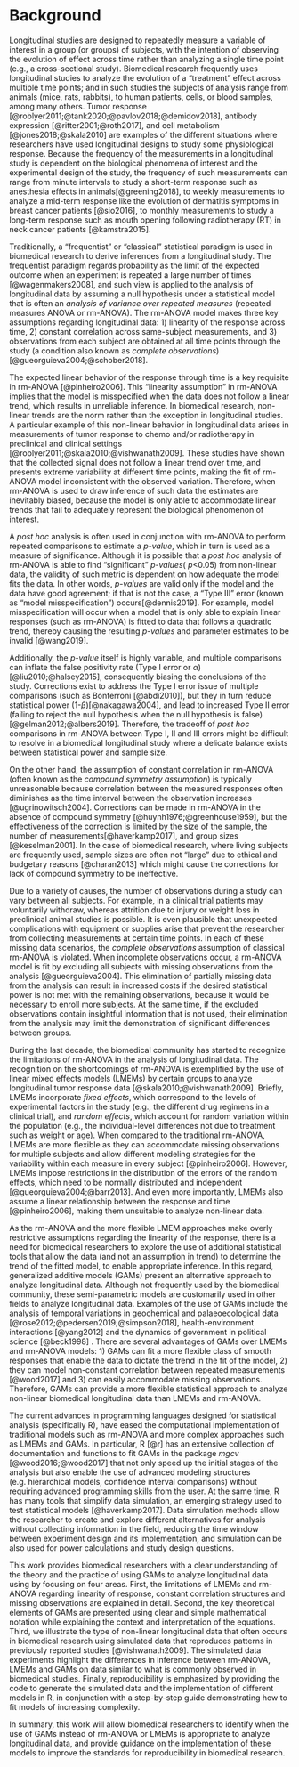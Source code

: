 # Background

Longitudinal studies are designed to repeatedly measure a variable of interest in a group (or groups) of subjects, with the intention of observing the evolution of effect across time rather than analyzing a single time point (e.g., a cross-sectional study). Biomedical research frequently uses longitudinal studies to analyze the evolution of a "treatment" effect across multiple time points; and in such studies the subjects of analysis range from animals (mice, rats, rabbits), to human patients, cells, or blood samples, among many others. Tumor response [@roblyer2011;@tank2020;@pavlov2018;@demidov2018], antibody expression [@ritter2001;@roth2017], and cell metabolism [@jones2018;@skala2010] are examples of the different situations where researchers have used longitudinal designs to study some  physiological response. Because the frequency of the measurements in a longitudinal study is dependent on the biological phenomena of interest and the experimental design of the study, the frequency of such measurements can range from minute intervals to study a short-term response such as anesthesia effects in animals[@greening2018], to weekly measurements to analyze a mid-term response like the evolution of dermatitis symptoms in breast cancer patients [@sio2016], to monthly measurements to study a long-term response such as mouth opening following radiotherapy (RT) in neck cancer patients [@kamstra2015]. 


Traditionally, a “frequentist” or "classical" statistical paradigm is used in biomedical research to derive inferences from a longitudinal study. The frequentist paradigm regards probability as the limit of the expected outcome when an experiment is repeated a large number of times [@wagenmakers2008], and such view is applied to the analysis of longitudinal data by assuming a null hypothesis under a statistical model that is often an _analysis of variance over repeated measures_ (repeated measures ANOVA or rm-ANOVA). The rm-ANOVA model makes three key assumptions regarding longitudinal data: 1) linearity of the response across time, 2) constant correlation across same-subject measurements, and 3) observations from each subject are obtained at all time points through the study (a condition also known as _complete observations_) [@gueorguieva2004;@schober2018]. 

The expected linear behavior of the response through time is a key requisite in rm-ANOVA [@pinheiro2006]. This "linearity assumption" in rm-ANOVA implies that the model is misspecified when the data does not follow a linear trend, which results in unreliable inference. In biomedical research, non-linear trends are the norm rather than the exception in longitudinal studies. A particular example of this non-linear behavior in longitudinal data arises in measurements of tumor response to chemo and/or radiotherapy in preclinical and clinical settings [@roblyer2011;@skala2010;@vishwanath2009]. These studies have shown that the collected signal does not follow a linear trend over time, and presents extreme variability at different time points, making the fit of rm-ANOVA model inconsistent with the observed variation. Therefore, when rm-ANOVA is used to draw inference of such data the estimates are inevitably biased, because the model is only able to accommodate linear trends that fail to adequately represent the biological phenomenon of interest.


A _post hoc_ analysis is often used in conjunction with rm-ANOVA to perform repeated comparisons to estimate a _p-value_, which in turn is used as a measure of significance.
Although it is possible that a _post hoc_ analysis of rm-ANOVA is able to find “significant” _p-values_( _p_<0.05) from non-linear data, the validity of such metric is dependent on how adequate the model fits the data. In other words, _p-values_ are valid only if the model and the data have good agreement; if that is not the case, a "Type III" error (known as "model misspecification") occurs[@dennis2019]. For example, model misspecification will occur when a model that is only able to explain linear responses (such as rm-ANOVA) is fitted to data that follows a quadratic trend, thereby causing the resulting _p-values_ and parameter estimates to be invalid [@wang2019].

Additionally, the _p-value_ itself is highly variable, and multiple comparisons can inflate the false positivity rate (Type I error or $\alpha$) [@liu2010;@halsey2015], consequently biasing the conclusions of the study. Corrections exist to address the Type I error issue of multiple comparisons (such as Bonferroni [@abdi2010]), but they in turn reduce statistical power (1-$\beta$)[@nakagawa2004], and lead to increased Type II error (failing to reject the null hypothesis when the null hypothesis is false) [@gelman2012;@albers2019]. Therefore, the tradeoff of _post hoc_ comparisons in rm-ANOVA between Type I, II and III errors might be difficult to resolve in a biomedical longitudinal study where a delicate balance exists between statistical power and sample size.


On the other hand, the assumption of constant correlation in rm-ANOVA (often known as the _compound symmetry assumption_) is typically unreasonable because correlation between the measured responses often diminishes as the time interval between the observation increases [@ugrinowitsch2004].  Corrections can be made in rm-ANOVA in the absence of compound symmetry [@huynh1976;@greenhouse1959], but the effectiveness of the correction is limited by the size of the sample, the number of measurements[@haverkamp2017], and group sizes [@keselman2001]. In the case of biomedical research, where living subjects are frequently used, sample sizes are often not "large" due to ethical and budgetary reasons [@charan2013] which might cause the corrections for lack of compound symmetry to be ineffective.

Due to a variety of causes, the number of observations during a study can vary between all subjects. For example, in a clinical trial patients may voluntarily withdraw, whereas attrition  due to injury or weight loss in preclinical animal studies is possible. It is even plausible that unexpected complications with equipment or supplies arise that prevent the researcher from collecting measurements at certain time points. In each of these missing data scenarios, the _complete observations_ assumption of  classical rm-ANOVA is violated. When incomplete observations occur, a rm-ANOVA model is fit by excluding all subjects with missing observations from the analysis [@gueorguieva2004]. This elimination of partially missing data from the analysis can result in increased costs if the desired statistical power is not met with the remaining observations, because it would be necessary to enroll more subjects. At the same time, if the excluded observations contain insightful information that is not used, their elimination from the analysis may limit the demonstration of significant differences between groups. 

During the last decade, the biomedical community has started to recognize the limitations of rm-ANOVA in the analysis of longitudinal data. The recognition on the shortcomings of rm-ANOVA is exemplified by the  use of  linear mixed effects models (LMEMs) by certain groups to analyze longitudinal tumor response data [@skala2010;@vishwanath2009]. Briefly, LMEMs incorporate _fixed effects_, which correspond to the levels of experimental factors in the study (e.g., the different drug regimens in a clinical trial), and _random effects_, which account for random variation within the population (e.g., the individual-level differences not due to treatment such as weight or age). When compared to the traditional rm-ANOVA, LMEMs are more flexible as they can accommodate missing observations for multiple subjects and allow different modeling strategies for the variability within each measure in every subject [@pinheiro2006]. However, LMEMs impose restrictions in the distribution of the errors  of the random effects, which need to be normally distributed and independent [@gueorguieva2004;@barr2013]. And even more importantly, LMEMs also assume a linear relationship between the response and time [@pinheiro2006], making them unsuitable to analyze non-linear data.

As the rm-ANOVA and the more flexible LMEM approaches make overly restrictive assumptions regarding the linearity of the response, there is a need for biomedical researchers to explore the use of additional statistical tools that allow the data (and not an assumption in trend) to determine the trend of the fitted model, to enable appropriate inference. In this regard, generalized additive models (GAMs) present an alternative approach to analyze longitudinal data. Although not frequently used by the biomedical community, these semi-parametric models are customarily used in other fields to analyze longitudinal data.   Examples of the use of GAMs include the analysis of temporal variations in geochemical and palaeoecological data  [@rose2012;@pedersen2019;@simpson2018], health-environment interactions [@yang2012] and the dynamics of government in political science [@beck1998] . There are several advantages of GAMs over LMEMs and rm-ANOVA models: 1) GAMs can fit a more flexible class of smooth responses that enable the data to dictate the trend in the fit of the model, 2) they can model non-constant correlation between repeated measurements [@wood2017] and 3) can easily accommodate missing observations. Therefore, GAMs can provide a more flexible statistical approach to analyze non-linear biomedical longitudinal data than LMEMs and rm-ANOVA.

The current advances in programming languages designed for statistical analysis (specifically  $\textsf{R}$), have eased the computational implementation of traditional models such as rm-ANOVA and more complex approaches such as LMEMs and GAMs. In particular, $\textsf{R}$ [@r] has an extensive collection of documentation and functions to fit GAMs in the package _mgcv_ [@wood2016;@wood2017] that not only speed up the initial stages of the analysis but also enable the use of advanced modeling structures (e.g. hierarchical models, confidence interval comparisons) without requiring advanced programming skills from the user. At the same time, $\textsf{R}$ has many tools that simplify data simulation, an emerging strategy used to test statistical models [@haverkamp2017]. Data simulation methods allow the researcher to create and  explore different alternatives for analysis without collecting information in the field, reducing the time window between experiment design and its implementation, and simulation can be also used for power calculations and study design questions.   

This work provides biomedical researchers with a clear understanding of the theory and the practice of using GAMs to analyze longitudinal data using by focusing on four areas. First, the limitations of LMEMs and rm-ANOVA regarding linearity of response, constant correlation structures and missing observations are explained in detail. Second, the key theoretical elements of GAMs are presented using clear and simple mathematical notation while explaining the context and interpretation of the equations. Third, we illustrate the type of non-linear longitudinal data that often occurs in biomedical research using simulated data that reproduces patterns in previously reported studies [@vishwanath2009]. The simulated data experiments highlight the differences in inference between rm-ANOVA, LMEMs and GAMs on data similar to what is commonly observed in biomedical studies. Finally, reproducibility is emphasized by providing the code to generate the simulated data and the implementation of different models in $\textsf{R}$, in conjunction with a step-by-step guide demonstrating how to fit models of increasing complexity.  

In summary, this work will allow biomedical researchers to identify when the use of GAMs instead of rm-ANOVA or LMEMs is appropriate to analyze longitudinal data, and provide guidance on the implementation of these models to improve the standards for reproducibility  in biomedical research.
